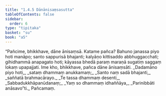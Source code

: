 ```yaml
---
title: "1.4.5 Dānānisaṃsasutta"
tableOfContents: false
sidebar:
  order: 6
type: "tipitaka"
basket: "su"
book: "a5"
---
```



<DynamicBreadcrumb />

<Division number="35" book="a5" bookNo="16" page="34">

<Paragraph number="183" book="a5">
“Pañcime, bhikkhave, dāne ānisaṃsā. Katame pañca? Bahuno janassa piyo hoti manāpo; santo sappurisā bhajanti; kalyāṇo kittisaddo abbhuggacchati; gihidhammā anapagato hoti; kāyassa bhedā paraṃ maraṇā sugatiṃ saggaṃ lokaṃ upapajjati. Ime kho, bhikkhave, pañca dāne ānisaṃsāti.
</Paragraph>

<Paragraph number="184" type="verses" book="a5">
_Dadamāno piyo hoti,_  
_sataṃ dhammaṃ anukkamaṃ;_  
_Santo naṃ sadā bhajanti,_  
_saññatā brahmacārayo._  

</Paragraph>

<Paragraph number="185" type="verses" book="a5">
_Te tassa dhammaṃ desenti,_  
_Sabbadukkhāpanūdanaṃ;_  
_Yaṃ so dhammaṃ idhaññāya,_  
_Parinibbāti anāsavo”ti._  


</Paragraph>
</Division>

<Paragraph number="186" type="center" book="a5">
Pañcamaṃ.
</Paragraph>